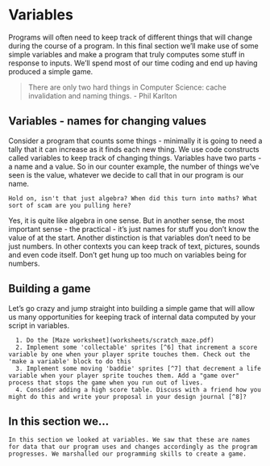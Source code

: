 # Variables

Programs will often need to keep track of different things that will change during the course of a program. In this final section we'll make use of some simple variables and make a program that truly computes some stuff in response to inputs. We'll spend most of our time coding and end up having produced a simple game.

> There are only two hard things in Computer Science: cache invalidation and naming things.
  - Phil Karlton

## Variables - names for changing values

Consider a program that counts some things - minimally it is going to need a tally that it can increase as it finds each new thing. We use code constructs called variables to keep track of changing things. Variables have two parts - a name and a value. So in our counter example, the number of things we've seen is the value, whatever we decide to call that in our program is our name.

```block2
Hold on, isn't that just algebra? When did this turn into maths? What sort of scam are you pulling here?
```

Yes, it is quite like algebra in one sense. But in another sense, the most important sense - the practical  -  it's just names for stuff you don't know the value of at the start. Another distinction is that variables don't need to be just numbers. In other contexts you can keep track of text, pictures, sounds and even code itself. Don't get hung up too much on variables being for numbers.  

## Building a game

Let's go crazy and jump straight into building a simple game that will allow us many opportunities for keeping track of internal data computed by your script in variables. 

```block2

  1. Do the [Maze worksheet](worksheets/scratch_maze.pdf)
  2. Implement some 'collectable' sprites [^6] that increment a score variable by one when your player sprite touches them. Check out the 'make a variable' block to do this
  3. Implement some moving 'baddie' sprites [^7] that decrement a life variable when your player sprite touches them. Add a "game over" process that stops the game when you run out of lives.
  4. Consider adding a high score table. Discuss with a friend how you might do this and write your proposal in your design journal [^8]? 

```

## In this section we...

```block2
In this section we looked at variables. We saw that these are names for data that our program uses and changes accordingly as the program progresses. We marshalled our programming skills to create a game. 
```
[^6]: Like coins or cherries or something. 
[^7]: Like ghosts or turtles or something. 
[^8]: For bonus points, actually implement it.